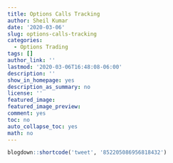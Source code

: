 ```yaml
---
title: Options Calls Tracking
author: Sheil Kumar
date: '2020-03-06'
slug: options-calls-tracking
categories:
  - Options Trading
tags: []
author_link: ''
lastmod: '2020-03-06T16:48:08-06:00'
description: ''
show_in_homepage: yes
description_as_summary: no
license: ''
featured_image: 
featured_image_preview: 
comment: yes
toc: no
auto_collapse_toc: yes
math: no
---
```


<!--more-->
```r
blogdown::shortcode('tweet', '852205086956818432')
```